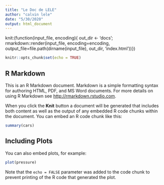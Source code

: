 ```yaml
---
title: "Le Doc de LELE"
author: "calvin lele"
date: "5/30/2020"
output: html_document
---
```


knit:(function(input_file, encoding){
out_dir <- 'docs';
rmarkdown::render(input_file,
encoding=encoding,
output_file=file.path(dirname(input_file), out_dir, 'index.html'))})


```r
knitr::opts_chunk$set(echo = TRUE)
```

## R Markdown

This is an R Markdown document. Markdown is a simple formatting syntax for authoring HTML, PDF, and MS Word documents. For more details on using R Markdown see <http://rmarkdown.rstudio.com>.

When you click the **Knit** button a document will be generated that includes both content as well as the output of any embedded R code chunks within the document. You can embed an R code chunk like this:

```r
summary(cars)
```

## Including Plots

You can also embed plots, for example:

```r
plot(pressure)
```

Note that the `echo = FALSE` parameter was added to the code chunk to prevent printing of the R code that generated the plot.
